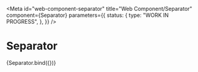 <!-- @license CC0-1.0 -->


<Meta
  id="web-component-separator"
  title="Web Component/Separator"
  component={Separator}
  parameters={{
    status: {
      type: "WORK IN PROGRESS",
    },
  }}
/>

# Separator

<Canvas>
  <Story name="Default">{Separator.bind({})}</Story>
</Canvas>
